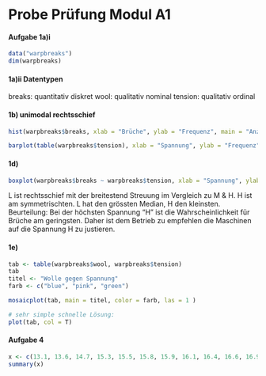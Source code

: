# Probe Prüfung Modul A1

#### Aufgabe 1a)i

```r
data("warpbreaks")
dim(warpbreaks)

```

#### 1a)ii Datentypen

breaks: quantitativ diskret wool: qualitativ nominal tension: qualitativ ordinal

#### 1b) unimodal rechtsschief

```r
hist(warpbreaks$breaks, xlab = "Brüche", ylab = "Frequenz", main = "Anzahl Brüche")

barplot(table(warpbreaks$tension), xlab = "Spannung", ylab = "Frequenz")
```

#### 1d)

```r
boxplot(warpbreaks$breaks ~ warpbreaks$tension, xlab = "Spannung", ylab = "Brüche")
```

L ist rechtsschief mit der breitestend Streuung im Vergleich zu M & H. H ist am symmetrischten. L hat den grössten Median, H den kleinsten. Beurteilung: Bei der höchsten Spannung "H" ist die Wahrscheinlichkeit für Brüche am geringsten. Daher ist dem Betrieb zu empfehlen die Maschinen auf die Spannung H zu justieren.

#### 1e)

```r
tab <- table(warpbreaks$wool, warpbreaks$tension)
tab
titel <- "Wolle gegen Spannung"
farb <- c("blue", "pink", "green")

mosaicplot(tab, main = titel, color = farb, las = 1 )

# sehr simple schnelle Lösung:
plot(tab, col = T)

```

#### Aufgabe 4

```r
x <- c(13.1, 13.6, 14.7, 15.3, 15.5, 15.8, 15.9, 16.1, 16.4, 16.6, 16.9, 17.4, 18.4, 18.7, 20.6)
summary(x)
```
